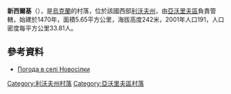 {{coord|49|50|6|N|23|26|34|E|scale:100000|display=title}}

'''新西爾基'''（{{lang-uk|Новосілки}}），是[[烏克蘭|烏克蘭]]的村落，位於該國西部[[利沃夫州|利沃夫州]]，由[[亞沃里夫區|亞沃里夫區]]負責管轄，始建於1470年，面積5.65平方公里，海拔高度242米，2001年人口191，人口密度每平方公里33.81人。

==參考資料==
* [http://weather.in.ua/ua/l'vovskaja/18163 Погода в селі Новосілки]

{{DEFAULTSORT:Новосілки}}
[[Category:利沃夫州村落|Category:利沃夫州村落]]
[[Category:亞沃里夫區村落|Category:亞沃里夫區村落]]


{{Lviv-geo-stub}}